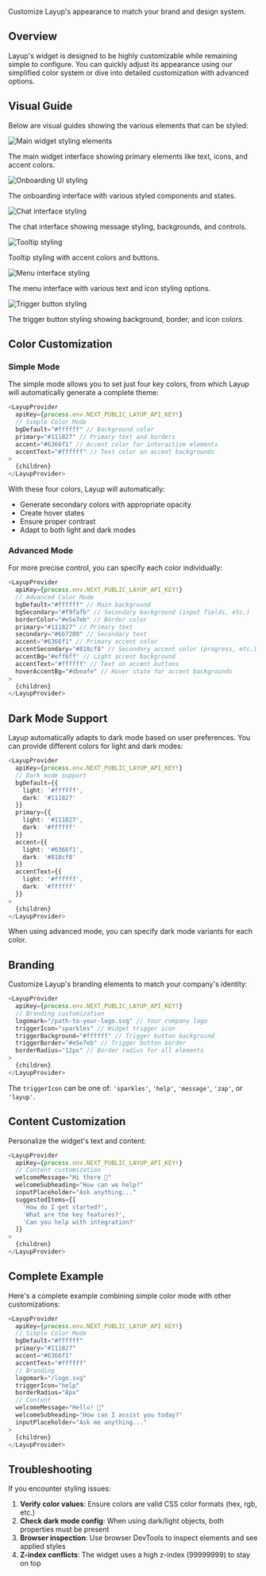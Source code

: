 Customize Layup's appearance to match your brand and design system.

## Overview

Layup's widget is designed to be highly customizable while remaining simple to configure. You can quickly adjust its appearance using our simplified color system or dive into detailed customization with advanced options.

## Visual Guide

Below are visual guides showing the various elements that can be styled:

<Tabs>
  <Tab title="Widget Elements">
    <Frame>
      <img src="/images/styling/1.png" alt="Main widget styling elements" />
    </Frame>
    <p>The main widget interface showing primary elements like text, icons, and accent colors.</p>
  </Tab>
  <Tab title="Onboarding UI">
    <Frame>
      <img src="/images/styling/2.png" alt="Onboarding UI styling" />
    </Frame>
    <p>The onboarding interface with various styled components and states.</p>
  </Tab>
  <Tab title="Chat Interface">
    <Frame>
      <img src="/images/styling/3.png" alt="Chat interface styling" />
    </Frame>
    <p>The chat interface showing message styling, backgrounds, and controls.</p>
  </Tab>
  <Tab title="Tooltips">
    <Frame>
      <img src="/images/styling/4.png" alt="Tooltip styling" />
    </Frame>
    <p>Tooltip styling with accent colors and buttons.</p>
  </Tab>
  <Tab title="Menu Interface">
    <Frame>
      <img src="/images/styling/5.png" alt="Menu interface styling" />
    </Frame>
    <p>The menu interface with various text and icon styling options.</p>
  </Tab>
  <Tab title="Trigger Button">
    <Frame>
      <img src="/images/styling/6.png" alt="Trigger button styling" />
    </Frame>
    <p>The trigger button styling showing background, border, and icon colors.</p>
  </Tab>
</Tabs>

## Color Customization

### Simple Mode

The simple mode allows you to set just four key colors, from which Layup will automatically generate a complete theme:

```typescript
<LayupProvider
  apiKey={process.env.NEXT_PUBLIC_LAYUP_API_KEY!}
  // Simple Color Mode
  bgDefault="#ffffff" // Background color
  primary="#111827" // Primary text and borders
  accent="#6366f1" // Accent color for interactive elements
  accentText="#ffffff" // Text color on accent backgrounds
>
  {children}
</LayupProvider>
```

With these four colors, Layup will automatically:

- Generate secondary colors with appropriate opacity
- Create hover states
- Ensure proper contrast
- Adapt to both light and dark modes

### Advanced Mode

For more precise control, you can specify each color individually:

```typescript
<LayupProvider
  apiKey={process.env.NEXT_PUBLIC_LAYUP_API_KEY!}
  // Advanced Color Mode
  bgDefault="#ffffff" // Main background
  bgSecondary="#f9fafb" // Secondary background (input fields, etc.)
  borderColor="#e5e7eb" // Border color
  primary="#111827" // Primary text
  secondary="#6b7280" // Secondary text
  accent="#6366f1" // Primary accent color
  accentSecondary="#818cf8" // Secondary accent color (progress, etc.)
  accentBg="#eff6ff" // Light accent background
  accentText="#ffffff" // Text on accent buttons
  hoverAccentBg="#dbeafe" // Hover state for accent backgrounds
>
  {children}
</LayupProvider>
```

## Dark Mode Support

Layup automatically adapts to dark mode based on user preferences. You can provide different colors for light and dark modes:

```typescript
<LayupProvider
  apiKey={process.env.NEXT_PUBLIC_LAYUP_API_KEY!}
  // Dark mode support
  bgDefault={{
    light: '#ffffff',
    dark: '#111827'
  }}
  primary={{
    light: '#111827',
    dark: '#ffffff'
  }}
  accent={{
    light: '#6366f1',
    dark: '#818cf8'
  }}
  accentText={{
    light: '#ffffff',
    dark: '#ffffff'
  }}
>
  {children}
</LayupProvider>
```

When using advanced mode, you can specify dark mode variants for each color.

## Branding

Customize Layup's branding elements to match your company's identity:

```typescript
<LayupProvider
  apiKey={process.env.NEXT_PUBLIC_LAYUP_API_KEY!}
  // Branding customization
  logomark="/path-to-your-logo.svg" // Your company logo
  triggerIcon="sparkles" // Widget trigger icon
  triggerBackground="#ffffff" // Trigger button background
  triggerBorder="#e5e7eb" // Trigger button border
  borderRadius="12px" // Border radius for all elements
>
  {children}
</LayupProvider>
```

The `triggerIcon` can be one of: `'sparkles'`, `'help'`, `'message'`, `'zap'`, or `'layup'`.

## Content Customization

Personalize the widget's text and content:

```typescript
<LayupProvider
  apiKey={process.env.NEXT_PUBLIC_LAYUP_API_KEY!}
  // Content customization
  welcomeMessage="Hi there 👋"
  welcomeSubheading="How can we help?"
  inputPlaceholder="Ask anything..."
  suggestedItems={[
    'How do I get started?',
    'What are the key features?',
    'Can you help with integration?'
  ]}
>
  {children}
</LayupProvider>
```

## Complete Example

Here's a complete example combining simple color mode with other customizations:

```typescript
<LayupProvider
  apiKey={process.env.NEXT_PUBLIC_LAYUP_API_KEY!}
  // Simple Color Mode
  bgDefault="#ffffff"
  primary="#111827"
  accent="#6366f1"
  accentText="#ffffff"
  // Branding
  logomark="/logo.svg"
  triggerIcon="help"
  borderRadius="8px"
  // Content
  welcomeMessage="Hello! 👋"
  welcomeSubheading="How can I assist you today?"
  inputPlaceholder="Ask me anything..."
>
  {children}
</LayupProvider>
```

## Troubleshooting

If you encounter styling issues:

1. **Verify color values**: Ensure colors are valid CSS color formats (hex, rgb, etc.)
2. **Check dark mode config**: When using dark/light objects, both properties must be present
3. **Browser inspection**: Use browser DevTools to inspect elements and see applied styles
4. **Z-index conflicts**: The widget uses a high z-index (99999999) to stay on top
